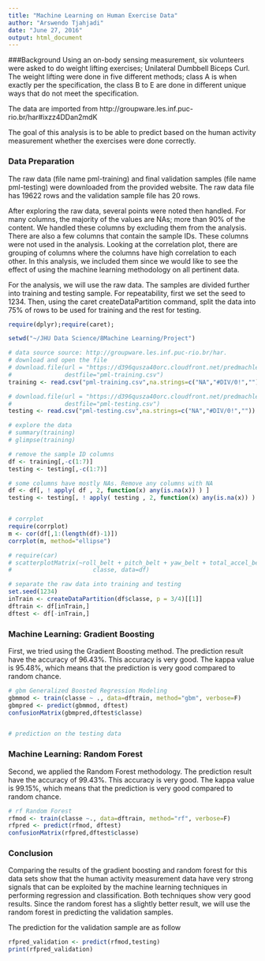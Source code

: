 ---
title: "Machine Learning on Human Exercise Data"
author: "Arswendo Tjahjadi"
date: "June 27, 2016"
output: html_document
---

###Background
Using an on-body sensing measurement, six volunteers were asked to do weight lifting exercises; Unilateral Dumbbell Biceps Curl. The weight lifting were done in five different methods; class A is when exactly per the specification, the class B to E are done in different unique ways that do not meet the specification.

The data are imported from  http://groupware.les.inf.puc-rio.br/har#ixzz4DDan2mdK

The goal of this analysis is to be able to predict based on the human activity measurement whether the exercises were done correctly.

### Data Preparation
The raw data (file name pml-training) and final validation samples (file name pml-testing) were downloaded from the provided website.
The raw data file has 19622 rows and the validation sample file has 20 rows.

After exploring the raw data, several points were noted then handled.
For many columns, the majority of the values are NAs; more than 90% of the content. We handled these columns by excluding them from the analysis.
There are also a few columns that contain the sample IDs. These columns were not used in the analysis.
Looking at the correlation plot, there are grouping of columns where the columns have high correlation to each other. In this analysis, we included them since we would like to see the effect of using the machine learning methodology on all pertinent data.

For the analysis, we will use the raw data. The samples are divided further into training and testing sample. For repeatability, first we set the seed to 1234. Then, using the caret createDataPartition command, split the data into 75% of rows to be used for training and the rest for testing.


```{r setup, echo=F, warning=F}
require(dplyr);require(caret);

setwd("~/JHU Data Science/8Machine Learning/Project")

# data source source: http://groupware.les.inf.puc-rio.br/har.
# download and open the file
# download.file(url = "https://d396qusza40orc.cloudfront.net/predmachlearn/pml-training.csv",
#               destfile="pml-training.csv")
training <- read.csv("pml-training.csv",na.strings=c("NA","#DIV/0!",""))

# download.file(url = "https://d396qusza40orc.cloudfront.net/predmachlearn/pml-testing.csv",
#               destfile="pml-testing.csv")
testing <- read.csv("pml-testing.csv",na.strings=c("NA","#DIV/0!",""))

# explore the data
# summary(training)
# glimpse(training)

# remove the sample ID columns
df <- training[,-c(1:7)]
testing <- testing[,-c(1:7)]

# some columns have mostly NAs. Remove any columns with NA
df <- df[, ! apply( df , 2, function(x) any(is.na(x)) ) ]
testing <- testing[, ! apply( testing , 2, function(x) any(is.na(x)) ) ]


# corrplot
require(corrplot)
m <- cor(df[,1:(length(df)-1)])
corrplot(m, method="ellipse")

# require(car)
# scatterplotMatrix(~roll_belt + pitch_belt + yaw_belt + total_accel_belt +
#                       classe, data=df)

# separate the raw data into training and testing
set.seed(1234)
inTrain <- createDataPartition(df$classe, p = 3/4)[[1]]
dftrain <- df[inTrain,]
dftest <- df[-inTrain,]


```

### Machine Learning: Gradient Boosting
First, we tried using the Gradient Boosting method. 
The prediction result have the accuracy of 96.43%. This accuracy is very good. 
The kappa value is 95.48%, which means that the prediction is very good compared to random chance.


```{r , warning=F }

# gbm Generalized Boosted Regression Modeling
gbmmod <- train(classe ~ ., data=dftrain, method="gbm", verbose=F)
gbmpred <- predict(gbmmod, dftest)
confusionMatrix(gbmpred,dftest$classe)


# prediction on the testing data
```

### Machine Learning: Random Forest
Second, we applied the Random Forest methodology. 
The prediction result have the accuracy of 99.43%. This accuracy is very good. 
The kappa value is 99.15%, which means that the prediction is very good compared to random chance.

```{r , echo=FALSE, warning=F}
# rf Random Forest
rfmod <- train(classe ~., data=dftrain, method="rf", verbose=F)
rfpred <- predict(rfmod, dftest)
confusionMatrix(rfpred,dftest$classe)

```

### Conclusion
Comparing the results of the gradient boosting and random forest for this data sets show that the human activity measurement data have very strong signals that can be exploited by the machine learning techniques in performing regression and classification.
Both techniques show very good results. Since the random forest has a slightly better result, we will use the random forest in predicting the validation samples.

The prediction for the validation sample are as follow
```{r , echo=FALSE, warning=F}
rfpred_validation <- predict(rfmod,testing)
print(rfpred_validation)
```
